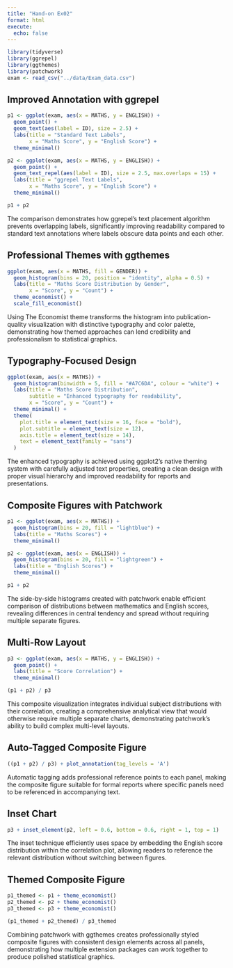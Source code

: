 ```yaml
---
title: "Hand-on Ex02"
format: html
execute:
  echo: false
---
```


```r
library(tidyverse)
library(ggrepel)
library(ggthemes)
library(patchwork)
exam <- read_csv("../data/Exam_data.csv")
```

## Improved Annotation with ggrepel
```r
p1 <- ggplot(exam, aes(x = MATHS, y = ENGLISH)) +
  geom_point() +
  geom_text(aes(label = ID), size = 2.5) +
  labs(title = "Standard Text Labels",
       x = "Maths Score", y = "English Score") +
  theme_minimal()

p2 <- ggplot(exam, aes(x = MATHS, y = ENGLISH)) +
  geom_point() +
  geom_text_repel(aes(label = ID), size = 2.5, max.overlaps = 15) +
  labs(title = "ggrepel Text Labels",
       x = "Maths Score", y = "English Score") +
  theme_minimal()

p1 + p2
```
The comparison demonstrates how ggrepel's text placement algorithm prevents overlapping labels, significantly improving readability compared to standard text annotations where labels obscure data points and each other.

## Professional Themes with ggthemes
```r
ggplot(exam, aes(x = MATHS, fill = GENDER)) +
  geom_histogram(bins = 20, position = "identity", alpha = 0.5) +
  labs(title = "Maths Score Distribution by Gender", 
       x = "Score", y = "Count") +
  theme_economist() +
  scale_fill_economist()
```
Using The Economist theme transforms the histogram into publication-quality visualization with distinctive typography and color palette, demonstrating how themed approaches can lend credibility and professionalism to statistical graphics.

## Typography-Focused Design
```r
ggplot(exam, aes(x = MATHS)) +
  geom_histogram(binwidth = 5, fill = "#A7C6DA", colour = "white") +
  labs(title = "Maths Score Distribution", 
       subtitle = "Enhanced typography for readability",
       x = "Score", y = "Count") +
  theme_minimal() +
  theme(
    plot.title = element_text(size = 16, face = "bold"),
    plot.subtitle = element_text(size = 12),
    axis.title = element_text(size = 14),
    text = element_text(family = "sans")
  )
```
The enhanced typography is achieved using ggplot2's native theming system with carefully adjusted text properties, creating a clean design with proper visual hierarchy and improved readability for reports and presentations.

## Composite Figures with Patchwork
```r
p1 <- ggplot(exam, aes(x = MATHS)) +
  geom_histogram(bins = 20, fill = "lightblue") +
  labs(title = "Maths Scores") +
  theme_minimal()

p2 <- ggplot(exam, aes(x = ENGLISH)) +
  geom_histogram(bins = 20, fill = "lightgreen") +
  labs(title = "English Scores") +
  theme_minimal()

p1 + p2
```
The side-by-side histograms created with patchwork enable efficient comparison of distributions between mathematics and English scores, revealing differences in central tendency and spread without requiring multiple separate figures.

## Multi-Row Layout
```r
p3 <- ggplot(exam, aes(x = MATHS, y = ENGLISH)) +
  geom_point() +
  labs(title = "Score Correlation") +
  theme_minimal()

(p1 + p2) / p3
```
This composite visualization integrates individual subject distributions with their correlation, creating a comprehensive analytical view that would otherwise require multiple separate charts, demonstrating patchwork's ability to build complex multi-level layouts.

## Auto-Tagged Composite Figure
```r
((p1 + p2) / p3) + plot_annotation(tag_levels = 'A')
```
Automatic tagging adds professional reference points to each panel, making the composite figure suitable for formal reports where specific panels need to be referenced in accompanying text.

## Inset Chart
```r
p3 + inset_element(p2, left = 0.6, bottom = 0.6, right = 1, top = 1)
```
The inset technique efficiently uses space by embedding the English score distribution within the correlation plot, allowing readers to reference the relevant distribution without switching between figures.

## Themed Composite Figure
```r
p1_themed <- p1 + theme_economist()
p2_themed <- p2 + theme_economist()
p3_themed <- p3 + theme_economist()

(p1_themed + p2_themed) / p3_themed
```
Combining patchwork with ggthemes creates professionally styled composite figures with consistent design elements across all panels, demonstrating how multiple extension packages can work together to produce polished statistical graphics.